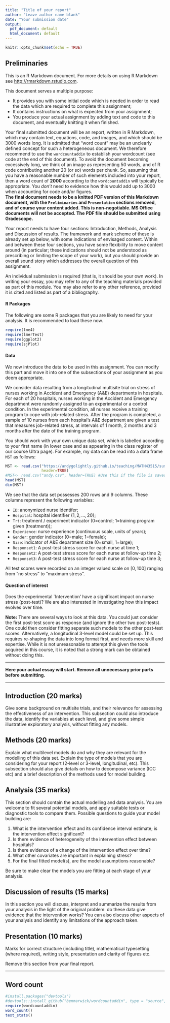 ```yaml
---
title: "Title of your report"
author: "Leave author name blank"
date: "Your submission date"
output:
  pdf_document: default
  html_document: default
---
```


```r
knitr::opts_chunk$set(echo = TRUE)
```

## Preliminaries

This is an R Markdown document. For more details on using R Markdown see <http://rmarkdown.rstudio.com>.

This document serves a multiple purpose:

* It provides you with some initial code which is needed in order to read the data which are required to complete this assignment;
* It contains instructions on what is expected from your assignment;
* You produce your actual assignment by adding text and code to this document, and eventually knitting it when finished.

Your final submitted document will be an report, written in R Markdown, which may contain text, equations, code, and images, and which should be 3000 words long. It is admitted that "word count" may be an unclearly defined concept for such a heterogeneous document. We therefore recommend to use the `wordcountaddin` to establish your wordcount (see code at the end of this document). To avoid the document becoming excessively long, we think of an image as representing 50 words, and of R code contributing another 20 (or so) words per chunk. So, assuming that you have a reasonable number of such elements included into your report, then a word count of **2000** according to the `wordcountaddin` will typically be appropriate. You *don't* need to evidence how this would add up to 3000 when accounting for code and/or figures.  
**The final document needs to be a knitted PDF version of this Markdown document, with the `Preliminaries` and `Presentation` sections removed, and of course your content added. This is non-negotiable. MS Office documents will not be accepted. The PDF file should be submitted using Gradescope.** 

Your report needs to have four sections: Introduction, Methods, Analysis and  Discussion of results. The framework and mark scheme of these is already set up below, with some indications of envisaged content. Within and between these four sections, you have some flexibility to move content around (in particular; these indications should not be understood as prescribing or limiting the scope of your work), but you should provide an overall sound story which addresses the overall question of this assignment.

An individual submission is required (that is, it should be your own work). In writing your essay, you may refer to any of the teaching materials provided as part of this module. You may also refer to any other reference, provided it is cited and listed as part of a bibliography.

#### R Packages

The following are some R packages that you are likely to need for your analysis. It is recommended to load these now.

```r
require(lme4)
require(lmerTest)
require(ggplot2)
require(sjPlot)
```

#### Data

We now introduce the data to be used in this assignment. You can modify this part and move it into one of the subsections of your assignment as you deem appropriate.

We consider data resulting from a longitudinal multisite trial on stress of nurses working in Accident and Emergency (A&E) departments in hospitals. For each of 20 hospitals, nurses working in the Accident and Emergency department were randomly assigned to an experimental or a control condition. In the experimental condition, all nurses receive a training program to cope with job-related stress. After the program is completed, a sample of 10 nurses from each hospital's A&E department are given a test that measures job-related stress, at intervals of 1 month, 2 months and 3 months after the date of the training program. 

You should work with your own unique data set, which is labelled according to your first name (in lower case and as appearing in the class register of our course Ultra page). For example, my data can be read into a data frame `MST` as follows:

```r
MST <- read.csv("https://andygolightly.github.io/teaching/MATH43515/summative/andy.csv",  
                header=TRUE)
#MST<- read.csv("andy.csv", header=TRUE) #Use this if the file is saved locally
head(MST)
dim(MST)
```

We see that the data set possesses 200 rows and 9 columns. These columns represent the following variables:

* `ID`: anonymized nurse identifer;
* `Hospital`: hospital identifier $\{1,2,\ldots,20\}$;  
* `Trt`: treatment / experiment indicator (0=control; 1=training program given (treatment));
* `Experience`: nurse experience (continuous scale, units of years);
* `Gender`: gender indicator (0=male; 1=female);
* `Size`: indicator of A&E department size (0=small, 1=large);
* `Responset1`: A post-test stress score for each nurse at time 1; 
* `Responset2`: A post-test stress score for each nurse at follow-up time 2; 
* `Responset3`: A post-test stress score for each nurse at follow-up time 3; 

All test scores were recorded on an integer valued scale on $[0,100]$ ranging from "no stress" to "maximum stress".  

#### Question of interest

Does the experimental `Intervention' have a significant impact on nurse stress (post-test)? We are also interested in investigating how this impact evolves over time.

**Note:** There are several ways to look at this data. You could just consider the first post-test score as response (and ignore the other two post-tests).  One could then consider fitting separate such models to the other post-test scores. Alternatively, a longitudinal 3-level model could be set up. This requires re-shaping the data into long format first, and needs more skill and expertise. While it is not unreasonable to attempt this given the tools acquired in this course, it is noted that a strong mark can be obtained without doing this.
 
--- 
 
**Here your actual essay will start. Remove all unnecessary prior parts before submitting.**

---

## Introduction (20 marks)

Give some background on multisite trials, and their relevance for assessing the effectiveness of an intervention. This subsection could also introduce the data, identify the variables at each level, and give some simple illustrative exploratory analysis, without fitting any models. 

## Methods (20 marks)

Explain what multilevel models do and why they are relevant for the modelling of this data set. Explain the type of models that you are considering for your report (2-level or 3-level, longitudinal, etc).  This subsection should also give details on how to decompose variance (ICC etc) and a brief description of the methods used for model building.  

## Analysis (35 marks)

This section should contain the actual modelling and data analysis. You are welcome to fit several potential models, and apply suitable tests or diagnostic tools to compare them. Possible questions to guide your model building are: 

1. What is the intervention effect and its confidence interval estimate; is the intervention effect significant? 
2. Is there evidence of heterogeneity of the intervention effect between hospitals?
3. Is there evidence of a change of the intervention effect over time?
4. What other covariates are important in explaining stress?
5. For the final fitted model(s), are the model assumptions reasonable?

Be sure to make clear the models you are fitting at each stage of your analysis.

## Discussion of results (15 marks)

In this section you will discuss, interpret and summarize the results from your analysis in the light of the original problem: do these data give evidence that the intervention works?  You can also discuss other aspects of your analysis and identify any limitations of the approach taken.

## Presentation (10 marks)

Marks for correct structure (including title), mathematical typesetting (where required), writing style, presentation and clarity of figures etc.

Remove this section from your final report.  


---

## Word count

```r
#install.packages("devtools")
#devtools::install_github("benmarwick/wordcountaddin", type = "source", dependencies = TRUE)
require(wordcountaddin)
word_count()
text_stats()
```


